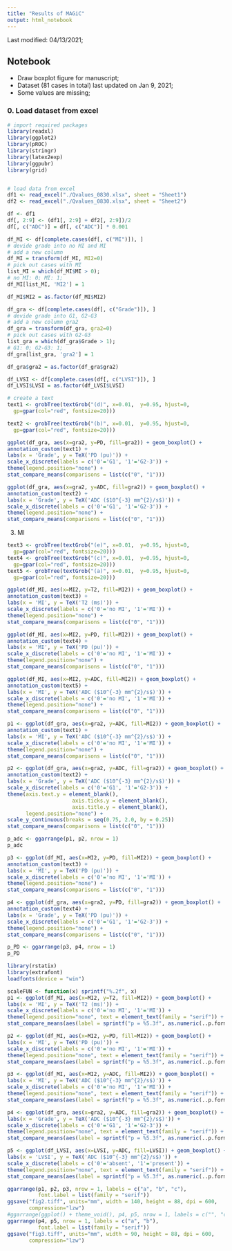 ---
title: "Results of MAGiC"
output: html_notebook
---

Last modified: 04/13/2021; 

## Notebook

- Draw boxplot figure for manuscript; 
- Dataset (81 cases in total) last updated on Jan 9, 2021;
- Some values are missing; 



### 0. Load dataset from excel
```{r load data, message=TRUE, warning=TRUE, paged.print=TRUE}

# import required packages
library(readxl)
library(ggplot2)
library(pROC)
library(stringr)
library(latex2exp)
library(ggpubr)
library(grid)


# load data from excel
df1 <- read_excel("./Qvalues_0830.xlsx", sheet = "Sheet1")
df2 <- read_excel("./Qvalues_0830.xlsx", sheet = "Sheet2")

df <- df1
df[, 2:9] <- (df1[, 2:9] + df2[, 2:9])/2
df[, c("ADC")] = df[, c("ADC")] * 0.001
```


```{r }
df_MI <- df[complete.cases(df[, c("MI")]), ]
# devide grade into no MI and MI
# add a new column
df_MI = transform(df_MI, MI2=0)
# pick out cases with MI
list_MI = which(df_MI$MI > 0); 
# no MI: 0; MI: 1;
df_MI[list_MI, 'MI2'] = 1 

df_MI$MI2 = as.factor(df_MI$MI2)
```


```{r }
df_gra <- df[complete.cases(df[, c("Grade")]), ]
# devide grade into G1, G2-G3
# add a new column gra2
df_gra = transform(df_gra, gra2=0)
# pick out cases with G2-G3
list_gra = which(df_gra$Grade > 1); 
# G1: 0; G2-G3: 1;
df_gra[list_gra, 'gra2'] = 1 

df_gra$gra2 = as.factor(df_gra$gra2)
```


```{r }
df_LVSI <- df[complete.cases(df[, c("LVSI")]), ]
df_LVSI$LVSI = as.factor(df_LVSI$LVSI)
```


```{r }
# create a text
text1 <- grobTree(textGrob("(d)", x=0.01,  y=0.95, hjust=0,
  gp=gpar(col="red", fontsize=20)))

text2 <- grobTree(textGrob("(b)", x=0.01,  y=0.95, hjust=0,
  gp=gpar(col="red", fontsize=20)))

ggplot(df_gra, aes(x=gra2, y=PD, fill=gra2)) + geom_boxplot() + 
annotation_custom(text1) +
labs(x = 'Grade', y = TeX('PD (pu)')) +
scale_x_discrete(labels = c('0'='G1', '1'='G2-3')) + 
theme(legend.position="none") + 
stat_compare_means(comparisons = list(c("0", "1"))) 

ggplot(df_gra, aes(x=gra2, y=ADC, fill=gra2)) + geom_boxplot() + 
annotation_custom(text2) +
labs(x = 'Grade', y = TeX('ADC ($10^{-3} mm^{2}/s$)')) +
scale_x_discrete(labels = c('0'='G1', '1'='G2-3')) + 
theme(legend.position="none") + 
stat_compare_means(comparisons = list(c("0", "1")))
```



3. MI
```{r}
text3 <- grobTree(textGrob("(e)", x=0.01,  y=0.95, hjust=0,
  gp=gpar(col="red", fontsize=20)))
text4 <- grobTree(textGrob("(c)", x=0.01,  y=0.95, hjust=0,
  gp=gpar(col="red", fontsize=20)))
text5 <- grobTree(textGrob("(a)", x=0.01,  y=0.95, hjust=0,
  gp=gpar(col="red", fontsize=20)))

ggplot(df_MI, aes(x=MI2, y=T2, fill=MI2)) + geom_boxplot() + 
annotation_custom(text3) +
labs(x = 'MI', y = TeX('T2 (ms)')) +
scale_x_discrete(labels = c('0'='no MI', '1'='MI')) + 
theme(legend.position="none") + 
stat_compare_means(comparisons = list(c("0", "1")))

ggplot(df_MI, aes(x=MI2, y=PD, fill=MI2)) + geom_boxplot() + 
annotation_custom(text4) +
labs(x = 'MI', y = TeX('PD (pu)')) +
scale_x_discrete(labels = c('0'='no MI', '1'='MI')) + 
theme(legend.position="none") + 
stat_compare_means(comparisons = list(c("0", "1")))

ggplot(df_MI, aes(x=MI2, y=ADC, fill=MI2)) + geom_boxplot() + 
annotation_custom(text5) +
labs(x = 'MI', y = TeX('ADC ($10^{-3} mm^{2}/s$)')) +
scale_x_discrete(labels = c('0'='no MI', '1'='MI')) + 
theme(legend.position="none") + 
stat_compare_means(comparisons = list(c("0", "1")))
```

```{r}
p1 <- ggplot(df_gra, aes(x=gra2, y=ADC, fill=MI2)) + geom_boxplot() + 
annotation_custom(text1) +
labs(x = 'MI', y = TeX('ADC ($10^{-3} mm^{2}/s$)')) +
scale_x_discrete(labels = c('0'='no MI', '1'='MI')) + 
theme(legend.position="none") + 
stat_compare_means(comparisons = list(c("0", "1")))

p2 <- ggplot(df_gra, aes(x=gra2, y=ADC, fill=gra2)) + geom_boxplot() + 
annotation_custom(text2) +
labs(x = 'Grade', y = TeX('ADC ($10^{-3} mm^{2}/s$)')) +
scale_x_discrete(labels = c('0'='G1', '1'='G2-3')) + 
theme(axis.text.y = element_blank(),
                     axis.ticks.y = element_blank(),
                     axis.title.y = element_blank(), 
      legend.position="none") + 
scale_y_continuous(breaks = seq(0.75, 2.0, by = 0.25))
stat_compare_means(comparisons = list(c("0", "1")))

p_adc <- ggarrange(p1, p2, nrow = 1)
p_adc
```

```{r}
p3 <- ggplot(df_MI, aes(x=MI2, y=PD, fill=MI2)) + geom_boxplot() + 
annotation_custom(text3) +
labs(x = 'MI', y = TeX('PD (pu)')) +
scale_x_discrete(labels = c('0'='no MI', '1'='MI')) + 
theme(legend.position="none") + 
stat_compare_means(comparisons = list(c("0", "1")))

p4 <- ggplot(df_gra, aes(x=gra2, y=PD, fill=gra2)) + geom_boxplot() + 
annotation_custom(text4) +
labs(x = 'Grade', y = TeX('PD (pu)')) +
scale_x_discrete(labels = c('0'='G1', '1'='G2-3')) + 
theme(legend.position="none") + 
stat_compare_means(comparisons = list(c("0", "1"))) 

p_PD <- ggarrange(p3, p4, nrow = 1)
p_PD
```

```{r}
library(rstatix)
library(extrafont)
loadfonts(device = "win")

scaleFUN <- function(x) sprintf("%.2f", x)
p1 <- ggplot(df_MI, aes(x=MI2, y=T2, fill=MI2)) + geom_boxplot() +
labs(x = 'MI', y = TeX('T2 (ms)')) +
scale_x_discrete(labels = c('0'='no MI', '1'='MI')) +
theme(legend.position="none", text = element_text(family = "serif")) +
stat_compare_means(aes(label = sprintf("p = %5.3f", as.numeric(..p.format..))))

p2 <- ggplot(df_MI, aes(x=MI2, y=PD, fill=MI2)) + geom_boxplot() +
labs(x = 'MI', y = TeX('PD (pu)')) +
scale_x_discrete(labels = c('0'='no MI', '1'='MI')) +
theme(legend.position="none", text = element_text(family = "serif")) +
stat_compare_means(aes(label = sprintf("p = %5.3f", as.numeric(..p.format..))))

p3 <- ggplot(df_MI, aes(x=MI2, y=ADC, fill=MI2)) + geom_boxplot() +
labs(x = 'MI', y = TeX('ADC ($10^{-3} mm^{2}/s$)')) +
scale_x_discrete(labels = c('0'='no MI', '1'='MI')) +
theme(legend.position="none", text = element_text(family = "serif")) +
stat_compare_means(aes(label = sprintf("p = %5.3f", as.numeric(..p.format..))))

p4 <- ggplot(df_gra, aes(x=gra2, y=ADC, fill=gra2)) + geom_boxplot() +
labs(x = 'Grade', y = TeX('ADC ($10^{-3} mm^{2}/s$)')) +
scale_x_discrete(labels = c('0'='G1', '1'='G2-3')) +
theme(legend.position="none", text = element_text(family = "serif")) +
stat_compare_means(aes(label = sprintf("p = %5.3f", as.numeric(..p.format..))))

p5 <- ggplot(df_LVSI, aes(x=LVSI, y=ADC, fill=LVSI)) + geom_boxplot() +
labs(x = 'LVSI', y = TeX('ADC ($10^{-3} mm^{2}/s$)')) +
scale_x_discrete(labels = c('0'='absent', '1'='present')) +
theme(legend.position="none", text = element_text(family = "serif")) +
stat_compare_means(aes(label = sprintf("p = %5.3f", as.numeric(..p.format..))))

ggarrange(p1, p2, p3, nrow = 1, labels = c("a", "b", "c"), 
          font.label = list(family = "serif"))
ggsave("fig2.tiff", units="mm", width = 140, height = 88, dpi = 600, 
       compression="lzw")
#ggarrange(ggplot() + theme_void(), p4, p5, nrow = 1, labels = c("", "c", "d"))
ggarrange(p4, p5, nrow = 1, labels = c("a", "b"), 
          font.label = list(family = "serif"))
ggsave("fig3.tiff", units="mm", width = 90, height = 88, dpi = 600, 
       compression="lzw")
  
```


